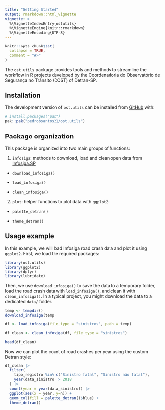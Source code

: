 ```yaml
---
title: "Getting Started"
output: rmarkdown::html_vignette
vignette: >
  %\VignetteIndexEntry{ostutils}
  %\VignetteEngine{knitr::rmarkdown}
  %\VignetteEncoding{UTF-8}
---
```


```r
knitr::opts_chunk$set(
  collapse = TRUE,
  comment = "#>"
)
```

The `ost.utils` package provides tools and methods to streamline the workflow in R projects developed by the Coordenadoria do Observatório de Segurança no Trânsito (COST) of Detran-SP.

## Installation

The development version of `ost.utils` can be installed from [GitHub](https://github.com/pedrobsantos21/ost.utils) with:

```r
# install.packages("pak")
pak::pak("pedrobsantos21/ost.utils")
```

## Package organization

This package is organized into two main groups of functions:

1. `infosiga`: methods to download, load and clean open data from [Infosiga.SP](https://infosiga.detran.sp.gov.br)

- `download_infosiga()`

- `load_infosiga()`

- `clean_infosiga()`

2. `plot`: helper functions to plot data with `ggplot2`:

- `palette_detran()`

- `theme_detran()`

## Usage example

In this example, we will load Infosiga road crash data and plot it using `ggplot2`. First, we load the required packages:

```r
library(ost.utils)
library(ggplot2)
library(dplyr)
library(lubridate)
```

Then, we use `download_infosiga()` to save the data to a temporary folder, load the road crash data with `load_infosiga()`, and clean it with `clean_infosiga()`. In a typical project, you might download the data to a dedicated `data/` folder.

```r
temp <- tempdir()
download_infosiga(temp)

df <- load_infosiga(file_type = "sinistros", path = temp)

df_clean <- clean_infosiga(df, file_type = "sinistros")

head(df_clean)
```

Now we can plot the count of road crashes per year using the custom Detran style:

```r
df_clean |> 
  filter(
    tipo_registro %in% c("Sinistro fatal", "Sinistro não fatal"),
    year(data_sinistro) > 2018
  ) |> 
  count(year = year(data_sinistro)) |> 
  ggplot(aes(x = year, y=n)) +
  geom_col(fill = palette_detran()$blue) +
  theme_detran()

```
